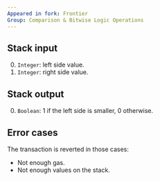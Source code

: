 ```yaml
---
Appeared in fork: Frontier
Group: Comparison & Bitwise Logic Operations
---
```


## Stack input

0. `Integer`: left side value.
1. `Integer`: right side value.

## Stack output

0. `Boolean`: 1 if the left side is smaller, 0 otherwise.

## Error cases

The transaction is reverted in those cases:
- Not enough gas.
- Not enough values on the stack.

